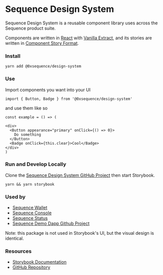 
<Meta title="Introduction" />

# Sequence Design System

Sequence Design System is a reusable component library uses across the Sequence product suite.

Components are written in [React](https://reactjs.org/) with [Vanilla Extract](https://vanilla-extract.style/), and its stories are written in [Component Story Format](https://medium.com/storybookjs/component-story-format-66f4c32366df).

### Install

```
yarn add @0xsequence/design-system
```

### Use

Import components you want into your UI

`import { Button, Badge } from '@0xsequence/design-system'`

and use them like so

```
const example = () => (

<div>
  <Button appearance="primary" onClick={() => 0}>
    Do something
  </Button>
  <Badge onClick={this.clear}>Cool</Badge>
</div>
)

```

### Run and Develop Locally

Clone the [Sequence Design System GitHub Project](https://github.com/0xsequence/design-system) then start Storybook.

```
yarn && yarn storybook
```

### Used by

- [Sequence Wallet](https://sequence.app/)
- [Sequence Console](https://sequence.dev/)
- [Sequence Status](https://status.sequence.info/)
- [Sequence Demo Dapp Github Project](https://github.com/0xsequence/demo-dapp)

Note: this package is not used in Storybook's UI, but the visual design is identical.

### **Resources**

- [Storybook Documentation](https://storybook.js.org/docs/react/get-started/introduction)
- [GitHub Repository](https://github.com/0xsequence/design-system)
